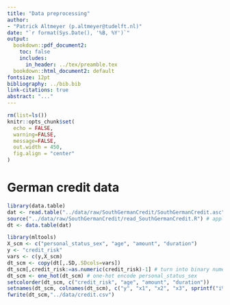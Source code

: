 ```yaml
---
title: "Data preprocessing"
author:
- "Patrick Altmeyer (p.altmeyer@tudelft.nl)"
date: "`r format(Sys.Date(), '%B, %Y')`"
output: 
  bookdown::pdf_document2: 
    toc: false
    includes:
      in_header: ../tex/preamble.tex
  bookdown::html_document2: default
fontsize: 12pt
bibliography: ../bib.bib
link-citations: true
abstract: "..."
---
```


```r
rm(list=ls())
knitr::opts_chunk$set(
  echo = FALSE,
  warning=FALSE,
  message=FALSE,
  out.width = 450,
  fig.align = "center"
)
```

# German credit data

```r
library(data.table)
dat <- read.table("../data/raw/SouthGermanCredit/SouthGermanCredit.asc", header=TRUE) 
source("../data/raw/SouthGermanCredit/read_SouthGermanCredit.R") # apply preprocessing 
dt <- data.table(dat)
```

```r
library(mltools)
X_scm <- c("personal_status_sex", "age", "amount", "duration")
y <- "credit_risk"
vars <- c(y,X_scm)
dt_scm <- copy(dt[,.SD,.SDcols=vars])
dt_scm[,credit_risk:=as.numeric(credit_risk)-1] # turn into binary numerical
dt_scm <- one_hot(dt_scm) # one-hot encode personal_status_sex
setcolorder(dt_scm, c("credit_risk", "age", "amount", "duration"))
setnames(dt_scm, colnames(dt_scm), c("y", "x1", "x2", "x3", sprintf("i%i", 1:4)))
fwrite(dt_scm,"../data/credit.csv")
```

